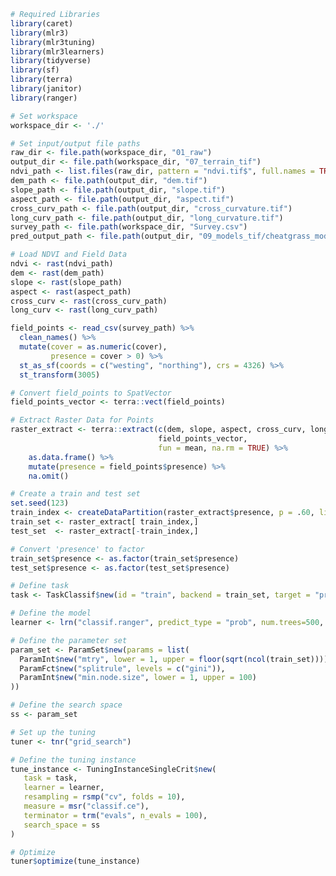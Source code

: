
```r
# Required Libraries
library(caret)
library(mlr3)
library(mlr3tuning)
library(mlr3learners)
library(tidyverse)
library(sf)
library(terra)
library(janitor)
library(ranger)
```

```r
# Set workspace
workspace_dir <- './'

# Set input/output file paths
raw_dir <- file.path(workspace_dir, "01_raw")
output_dir <- file.path(workspace_dir, "07_terrain_tif")
ndvi_path <- list.files(raw_dir, pattern = "ndvi.tif$", full.names = TRUE)
dem_path <- file.path(output_dir, "dem.tif")
slope_path <- file.path(output_dir, "slope.tif")
aspect_path <- file.path(output_dir, "aspect.tif")
cross_curv_path <- file.path(output_dir, "cross_curvature.tif")
long_curv_path <- file.path(output_dir, "long_curvature.tif")
survey_path <- file.path(workspace_dir, "Survey.csv")
pred_output_path <- file.path(output_dir, "09_models_tif/cheatgrass_model_presence_probs.tif")
```

```r
# Load NDVI and Field Data
ndvi <- rast(ndvi_path)
dem <- rast(dem_path)
slope <- rast(slope_path)
aspect <- rast(aspect_path)
cross_curv <- rast(cross_curv_path)
long_curv <- rast(long_curv_path)

field_points <- read_csv(survey_path) %>%
  clean_names() %>%
  mutate(cover = as.numeric(cover),
         presence = cover > 0) %>% 
  st_as_sf(coords = c("westing", "northing"), crs = 4326) %>% 
  st_transform(3005)
```

```r
# Convert field_points to SpatVector
field_points_vector <- terra::vect(field_points)

# Extract Raster Data for Points
raster_extract <- terra::extract(c(dem, slope, aspect, cross_curv, long_curv), 
                                 field_points_vector,
                                 fun = mean, na.rm = TRUE) %>%
    as.data.frame() %>%
    mutate(presence = field_points$presence) %>%
    na.omit()
```

```r
# Create a train and test set
set.seed(123)
train_index <- createDataPartition(raster_extract$presence, p = .60, list = FALSE)
train_set <- raster_extract[ train_index,]
test_set  <- raster_extract[-train_index,]

# Convert 'presence' to factor
train_set$presence <- as.factor(train_set$presence)
test_set$presence <- as.factor(test_set$presence)
```

```r
# Define task
task <- TaskClassif$new(id = "train", backend = train_set, target = "presence")

# Define the model
learner <- lrn("classif.ranger", predict_type = "prob", num.trees=500, importance = 'impurity')

# Define the parameter set
param_set <- ParamSet$new(params = list(
  ParamInt$new("mtry", lower = 1, upper = floor(sqrt(ncol(train_set)))),
  ParamFct$new("splitrule", levels = c("gini")),
  ParamInt$new("min.node.size", lower = 1, upper = 100)
))
```

```r
# Define the search space
ss <- param_set

# Set up the tuning
tuner <- tnr("grid_search")

# Define the tuning instance
tune_instance <- TuningInstanceSingleCrit$new(
   task = task,
   learner = learner,
   resampling = rsmp("cv", folds = 10),
   measure = msr("classif.ce"),
   terminator = trm("evals", n_evals = 100),
   search_space = ss
)

# Optimize
tuner$optimize(tune_instance)
```
